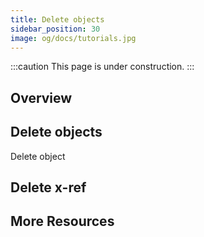 ```yaml
---
title: Delete objects
sidebar_position: 30
image: og/docs/tutorials.jpg
---
```


:::caution This page is under construction.
:::

## Overview

## Delete objects

Delete object

## Delete x-ref

## More Resources


<DocsMoreResources />
